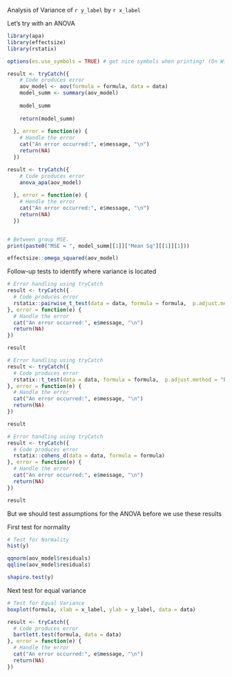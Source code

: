 
Analysis of Variance of `r y_label` by `r x_label`

Let's try with an ANOVA
```r
library(apa)
library(effectsize)
library(rstatix)

options(es.use_symbols = TRUE) # get nice symbols when printing! (On Windows, requires R >= 4.2.0)
```

```r

result <- tryCatch({
    # Code produces error
    aov_model <- aov(formula = formula, data = data)
    model_summ <- summary(aov_model)
    
    model_summ
    
    return(model_summ)
    
  }, error = function(e) {
    # Handle the error
    cat("An error occurred:", e$message, "\n")
    return(NA)
  })


```


```r

result <- tryCatch({
    # Code produces error
    anova_apa(aov_model)
    
  }, error = function(e) {
    # Handle the error
    cat("An error occurred:", e$message, "\n")
    return(NA)
  })



```


```r
# Between group MSE.
print(paste0("MSE = ", model_summ[[1]]["Mean Sq"][[1]][1]))
```

```r

effectsize::omega_squared(aov_model)

```


Follow-up tests to identify where variance is located

```r



# Error handling using tryCatch
result <- tryCatch({
  # Code produces error
  rstatix::pairwise_t_test(data = data, formula = formula,  p.adjust.method = "bonferroni", detailed = TRUE, paired = FALSE)
}, error = function(e) {
  # Handle the error
  cat("An error occurred:", e$message, "\n")
  return(NA)
})

result

```

```r



# Error handling using tryCatch
result <- tryCatch({
  # Code produces error
  rstatix::t_test(data = data, formula = formula,  p.adjust.method = "bonferroni", detailed = TRUE, paired = FALSE)
}, error = function(e) {
  # Handle the error
  cat("An error occurred:", e$message, "\n")
  return(NA)
})

result

```


```r
# Error handling using tryCatch
result <- tryCatch({
  # Code produces error
  rstatix::cohens_d(data = data, formula = formula)
}, error = function(e) {
  # Handle the error
  cat("An error occurred:", e$message, "\n")
  return(NA)
})

result
```

But we should test assumptions for the ANOVA before we use these results

First test for normality

```r
# Test for Normality
hist(y)

qqnorm(aov_model$residuals)
qqline(aov_model$residuals)

shapiro.test(y)
```

Next test for equal variance

```r
# Test for Equal Variance
boxplot(formula, xlab = x_label, ylab = y_label, data = data)

result <- tryCatch({
  # Code produces error
  bartlett.test(formula, data = data)
}, error = function(e) {
  # Handle the error
  cat("An error occurred:", e$message, "\n")
  return(NA)
})

```

